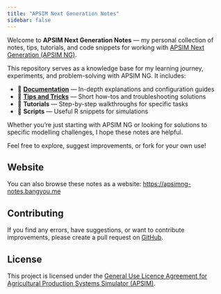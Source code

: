 ```yaml
---
title: "APSIM Next Generation Notes"
sidebar: false
---
```




Welcome to **APSIM Next Generation Notes** — my personal collection of notes, tips, tutorials, and code snippets for working with [APSIM Next Generation (APSIM NG)](https://www.apsim.info/apsim-next-generation/).

This repository serves as a knowledge base for my learning journey, experiments, and problem-solving with APSIM NG. It includes:

- 📘 **[Documentation](docs/index.qmd)** — In-depth explanations and configuration guides
- 🌾 **[Tips and Tricks](tips/index.qmd)** — Short how-tos and troubleshooting solutions
- 🧪 **Tutorials** — Step-by-step walkthroughs for specific tasks
- 🔧 **Scripts** — Useful R snippets for simulations

Whether you're just starting with APSIM NG or looking for solutions to specific modelling challenges, I hope these notes are helpful.

Feel free to explore, suggest improvements, or fork for your own use!

## Website

You can also browse these notes as a website: [https://apsimng-notes.bangyou.me](https://apsimng-notes.bangyou.me)

## Contributing

If you find any errors, have suggestions, or want to contribute improvements, please create a pull request on [GitHub](https://github.com/byzheng/apsimng-notes).

## License

This project is licensed under the [General Use Licence Agreement for Agricultural Production Systems Simulator (APSIM)](https://github.com/APSIMInitiative/ApsimX/blob/master/LICENSE.md).



